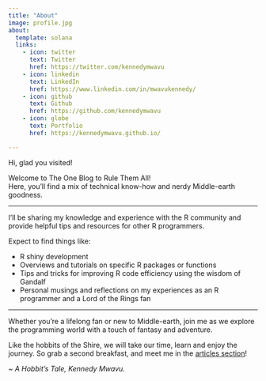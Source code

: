 ```yaml
---
title: "About"
image: profile.jpg
about:
  template: solana
  links:
    - icon: twitter
      text: Twitter
      href: https://twitter.com/kennedymwavu
    - icon: linkedin
      text: LinkedIn
      href: https://www.linkedin.com/in/mwavukennedy/
    - icon: github
      text: Github
      href: https://github.com/kennedymwavu
    - icon: globe
      text: Portfolio
      href: https://kennedymwavu.github.io/

---
```


Hi, glad you visited!

Welcome to The One Blog to Rule Them All!
<br>
Here, you'll find a mix of technical know-how and nerdy Middle-earth goodness.

----

I'll be sharing my knowledge and experience with the R community and provide helpful tips and resources for other R programmers.

Expect to find things like:

  - R shiny development
  - Overviews and tutorials on specific R packages or functions
  - Tips and tricks for improving R code efficiency using the 
  wisdom of Gandalf
  - Personal musings and reflections on my experiences as an 
  R programmer and a Lord of the Rings fan

----

Whether you're a lifelong fan or new to Middle-earth, join me as we explore the programming world with a touch of fantasy and adventure.

Like the hobbits of the Shire, we will take our time, learn and enjoy the journey. So grab a second breakfast, and meet me in the [articles section](index.qmd)!

*~ A Hobbit's Tale, Kennedy Mwavu.*
